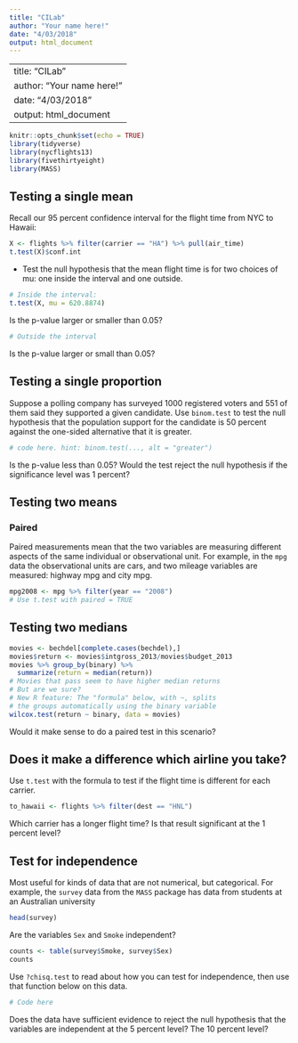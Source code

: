 ```yaml
---
title: "CILab"
author: "Your name here!"
date: "4/03/2018"
output: html_document
---
```

---
title: "CILab"
author: "Your name here!"
date: "4/03/2018"
output: html_document
---

```r
knitr::opts_chunk$set(echo = TRUE)
library(tidyverse)
library(nycflights13)
library(fivethirtyeight)
library(MASS)
```

## Testing a single mean

Recall our 95 percent confidence interval for the flight time from NYC to Hawaii:

```r
X <- flights %>% filter(carrier == "HA") %>% pull(air_time)
t.test(X)$conf.int
```

- Test the null hypothesis that the mean flight time is for two choices of mu: one inside the interval and one outside.

```r
# Inside the interval:
t.test(X, mu = 620.8874)
```
Is the p-value larger or smaller than 0.05?

```r
# Outside the interval
```

Is the p-value larger or small than 0.05?


## Testing a single proportion

Suppose a polling company has surveyed 1000 registered voters and 551 of them said they supported a given candidate. Use `binom.test` to test the null hypothesis that the population support for the candidate is 50 percent against the one-sided alternative that it is greater.

```r
# code here. hint: binom.test(..., alt = "greater")
```

Is the p-value less than 0.05? Would the test reject the null hypothesis if the significance level was 1 percent?

## Testing two means

### Paired

Paired measurements mean that the two variables are measuring different aspects of the same individual or observational unit. For example, in the `mpg` data the observational units are cars, and two mileage variables are measured: highway mpg and city mpg. 

```r
mpg2008 <- mpg %>% filter(year == "2008")
# Use t.test with paired = TRUE
```

## Testing two medians

```r
movies <- bechdel[complete.cases(bechdel),]
movies$return <- movies$intgross_2013/movies$budget_2013
movies %>% group_by(binary) %>% 
  summarize(return = median(return))
# Movies that pass seem to have higher median returns
# But are we sure?
# New R feature: The "formula" below, with ~, splits
# the groups automatically using the binary variable
wilcox.test(return ~ binary, data = movies)
```
Would it make sense to do a paired test in this scenario?


## Does it make a difference which airline you take?

Use `t.test` with the formula to test if the flight time is different for each carrier.

```r
to_hawaii <- flights %>% filter(dest == "HNL") 
```
Which carrier has a longer flight time? Is that result significant at the 1 percent level?

## Test for independence

Most useful for kinds of data that are not numerical, but categorical. For example, the `survey` data from the `MASS` package has data from students at an Australian university

```r
head(survey)
```

Are the variables `Sex` and `Smoke` independent? 

```r
counts <- table(survey$Smoke, survey$Sex)
counts
```

Use `?chisq.test` to read about how you can test for independence, then use that function below on this data.

```r
# Code here
```

Does the data have sufficient evidence to reject the null hypothesis that the variables are independent at the 5 percent level? The 10 percent level?